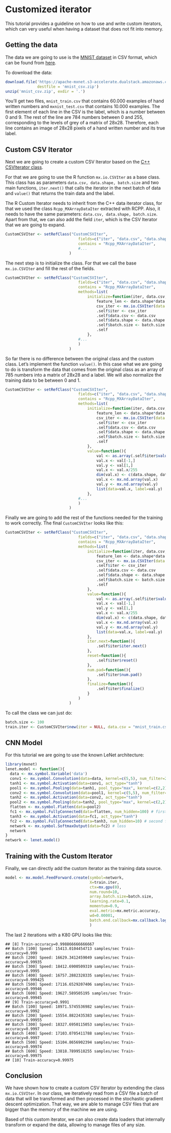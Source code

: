 # Customized iterator


This tutorial provides a guideline on how to use and write custom iterators, which can very useful when having a dataset that does not fit into memory.

## Getting the data

The data we are going to use is the [MNIST dataset](http://yann.lecun.com/exdb/mnist/) in CSV format, which can be found from [here](https://www.kaggle.com/c/digit-recognizer/data).

To download the data:

```r
download.file('https://apache-mxnet.s3-accelerate.dualstack.amazonaws.com/R/data/mnist_csv.zip',
              destfile = 'mnist_csv.zip')
unzip('mnist_csv.zip', exdir = '.')
```

You'll get two files, `mnist_train.csv` that contains 60.000 examples of hand written numbers and `mxnist_test.csv` that contains 10.000 examples. The first element of each line in the CSV is the label, which is a number between 0 and 9. The rest of the line are 784 numbers between 0 and 255, corresponding to the levels of grey of a matrix of 28x28. Therefore, each line contains an image of 28x28 pixels of a hand written number and its true label.

## Custom CSV Iterator

Next we are going to create a custom CSV Iterator based on the [C++ CSVIterator class](https://github.com/apache/mxnet/blob/master/src/io/iter_csv.cc).

For that we are going to use the R function `mx.io.CSVIter` as a base class. This class has as parameters `data.csv, data.shape, batch.size` and two main functions, `iter.next()` that calls the iterator in the next batch of data and `value()` that returns the train data and the label.

The R Custom Iterator needs to inherit from the C++ data iterator class, for that we used the class `Rcpp_MXArrayDataIter` extracted with RCPP. Also, it needs to have the same parameters: `data.csv, data.shape, batch.size`. Apart from that, we can also add the field `iter`, which is the CSV Iterator that we are going to expand.

```r
CustomCSVIter <- setRefClass("CustomCSVIter",
								fields=c("iter", "data.csv", "data.shape", "batch.size"),
								contains = "Rcpp_MXArrayDataIter",
								#...
                            )
```

The next step is to initialize the class. For that we call the base `mx.io.CSVIter` and fill the rest of the fields.

```r
CustomCSVIter <- setRefClass("CustomCSVIter",
								fields=c("iter", "data.csv", "data.shape", "batch.size"),
								contains = "Rcpp_MXArrayDataIter",
								methods=list(
	                             	initialize=function(iter, data.csv, data.shape, batch.size){
										feature_len <- data.shape*data.shape + 1
										csv_iter <- mx.io.CSVIter(data.csv=data.csv, data.shape=c(feature_len), batch.size=batch.size)
										.self$iter <- csv_iter
										.self$data.csv <- data.csv
										.self$data.shape <- data.shape
										.self$batch.size <- batch.size
										.self
	                               	},
                             	#...
                             	)
                            )
```

So far there is no difference between the original class and the custom class. Let's implement the function `value()`. In this case what we are going to do is transform the data that comes from the original class as an array of 785 numbers into a matrix of 28x28 and a label. We will also normalize the training data to be between 0 and 1.

```r
CustomCSVIter <- setRefClass("CustomCSVIter",
								fields=c("iter", "data.csv", "data.shape", "batch.size"),
								contains = "Rcpp_MXArrayDataIter",
								methods=list(
	                             	initialize=function(iter, data.csv, data.shape, batch.size){
										feature_len <- data.shape*data.shape + 1
										csv_iter <- mx.io.CSVIter(data.csv=data.csv, data.shape=c(feature_len), batch.size=batch.size)
										.self$iter <- csv_iter
										.self$data.csv <- data.csv
										.self$data.shape <- data.shape
										.self$batch.size <- batch.size
										.self
	                               	},
									value=function(){
										val <- as.array(.self$iter$value()$data)
										val.x <- val[-1,]
										val.y <- val[1,]
										val.x <- val.x/255
										dim(val.x) <- c(data.shape, data.shape, 1, ncol(val.x))
										val.x <- mx.nd.array(val.x)
										val.y <- mx.nd.array(val.y)
										list(data=val.x, label=val.y)
									},
                             	#...
                             	)
                            )
```
Finally we are going to add the rest of the functions needed for the training to work correctly. The final `CustomCSVIter` looks like this:

```r
CustomCSVIter <- setRefClass("CustomCSVIter",
								fields=c("iter", "data.csv", "data.shape", "batch.size"),
								contains = "Rcpp_MXArrayDataIter",
								methods=list(
	                             	initialize=function(iter, data.csv, data.shape, batch.size){
										feature_len <- data.shape*data.shape + 1
										csv_iter <- mx.io.CSVIter(data.csv=data.csv, data.shape=c(feature_len), batch.size=batch.size)
										.self$iter <- csv_iter
										.self$data.csv <- data.csv
										.self$data.shape <- data.shape
										.self$batch.size <- batch.size
										.self
	                               	},
									value=function(){
										val <- as.array(.self$iter$value()$data)
										val.x <- val[-1,]
										val.y <- val[1,]
										val.x <- val.x/255
										dim(val.x) <- c(data.shape, data.shape, 1, ncol(val.x))
										val.x <- mx.nd.array(val.x)
										val.y <- mx.nd.array(val.y)
										list(data=val.x, label=val.y)
									},
									iter.next=function(){
										.self$iter$iter.next()
									},
									reset=function(){
										.self$iter$reset()
									},
									num.pad=function(){
										.self$iter$num.pad()
									},
									finalize=function(){
										.self$iter$finalize()
									}
                             	)
                            )
```

To call the class we can just do:

```r
batch.size <- 100
train.iter <- CustomCSVIter$new(iter = NULL, data.csv = "mnist_train.csv", data.shape = 28, batch.size = batch.size)
```

## CNN Model


For this tutorial we are going to use the known LeNet architecture:

```r
library(mxnet)
lenet.model <- function(){
  data <- mx.symbol.Variable('data')
  conv1 <- mx.symbol.Convolution(data=data, kernel=c(5,5), num_filter=20) #first conv
  tanh1 <- mx.symbol.Activation(data=conv1, act_type="tanh")
  pool1 <- mx.symbol.Pooling(data=tanh1, pool_type="max", kernel=c(2,2), stride=c(2,2))
  conv2 <- mx.symbol.Convolution(data=pool1, kernel=c(5,5), num_filter=50)# second conv
  tanh2 <- mx.symbol.Activation(data=conv2, act_type="tanh")
  pool2 <- mx.symbol.Pooling(data=tanh2, pool_type="max", kernel=c(2,2), stride=c(2,2))
  flatten <- mx.symbol.Flatten(data=pool2)
  fc1 <- mx.symbol.FullyConnected(data=flatten, num_hidden=100) # first fullc
  tanh3 <- mx.symbol.Activation(data=fc1, act_type="tanh")
  fc2 <- mx.symbol.FullyConnected(data=tanh3, num_hidden=10) # second fullc
  network <- mx.symbol.SoftmaxOutput(data=fc2) # loss
  network
}
network <- lenet.model()
```

## Training with the Custom Iterator

Finally, we can directly add the custom iterator as the training data source.

```r
model <- mx.model.FeedForward.create(symbol=network,
                                     X=train.iter,
                                     ctx=mx.gpu(0),
                                     num.round=10,
                                     array.batch.size=batch.size,
                                     learning.rate=0.1,
                                     momentum=0.9,  
                                     eval.metric=mx.metric.accuracy,
                                     wd=0.00001,
                                     batch.end.callback=mx.callback.log.speedometer(batch.size, frequency = 100)
                                     )
```

The last 2 iterations with a K80 GPU looks like this:

```
## [8] Train-accuracy=0.998866666666667
## Batch [100] Speed: 15413.0104454713 samples/sec Train-accuracy=0.999
## Batch [200] Speed: 16629.3412459049 samples/sec Train-accuracy=0.99935
## Batch [300] Speed: 18412.6900509319 samples/sec Train-accuracy=0.9995
## Batch [400] Speed: 16757.2882328335 samples/sec Train-accuracy=0.999425
## Batch [500] Speed: 17116.6529207406 samples/sec Train-accuracy=0.99946
## Batch [600] Speed: 19627.589505195 samples/sec Train-accuracy=0.99945
## [9] Train-accuracy=0.9991
## Batch [100] Speed: 18971.5745536982 samples/sec Train-accuracy=0.9992
## Batch [200] Speed: 15554.8822435383 samples/sec Train-accuracy=0.99955
## Batch [300] Speed: 18327.6950115053 samples/sec Train-accuracy=0.9997
## Batch [400] Speed: 17103.0705411788 samples/sec Train-accuracy=0.9997
## Batch [500] Speed: 15104.8656902394 samples/sec Train-accuracy=0.99974
## Batch [600] Speed: 13818.7899518255 samples/sec Train-accuracy=0.99975
## [10] Train-accuracy=0.99975
```

## Conclusion


We have shown how to create a custom CSV Iterator by extending the class `mx.io.CSVIter`. In our class, we iteratively read from a CSV file a batch of data that will be transformed and then processed in the stochastic gradient descent optimization. That way, we are able to manage CSV files that are bigger than the memory of the machine we are using.

Based of this custom iterator, we can also create data loaders that internally transform or expand the data, allowing to manage files of any size.


<!-- INSERT SOURCE DOWNLOAD BUTTONS -->
